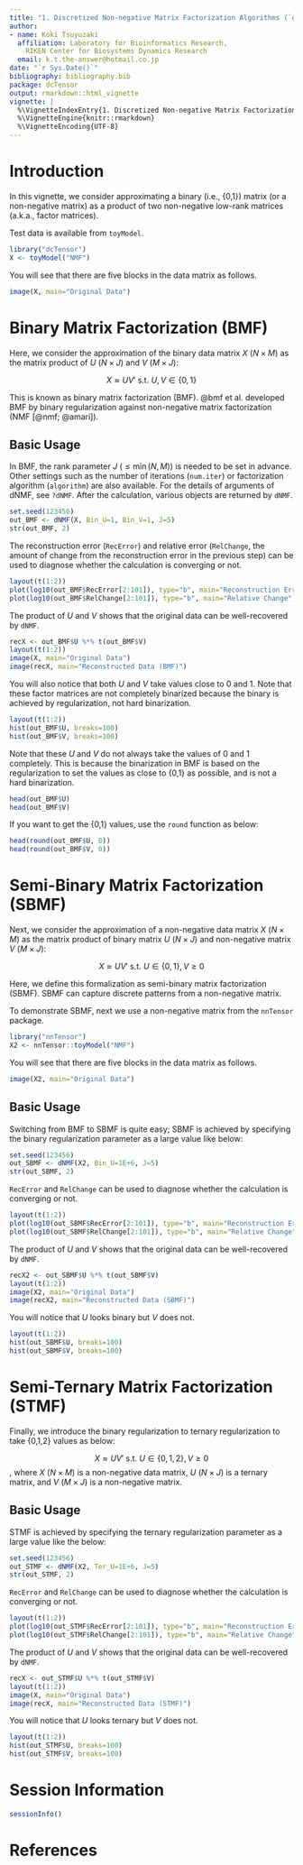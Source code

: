 ```yaml
---
title: "1. Discretized Non-negative Matrix Factorization Algorithms (`dNMF`)"
author:
- name: Koki Tsuyuzaki
  affiliation: Laboratory for Bioinformatics Research,
    RIKEN Center for Biosystems Dynamics Research
  email: k.t.the-answer@hotmail.co.jp
date: "`r Sys.Date()`"
bibliography: bibliography.bib
package: dcTensor
output: rmarkdown::html_vignette
vignette: |
  %\VignetteIndexEntry{1. Discretized Non-negative Matrix Factorization Algorithms (`dNMF`)}
  %\VignetteEngine{knitr::rmarkdown}
  %\VignetteEncoding{UTF-8}
---
```


# Introduction

In this vignette, we consider approximating a binary (i.e., {0,1}) matrix (or a non-negative matrix) as a product of two non-negative low-rank matrices (a.k.a., factor matrices).

Test data is available from `toyModel`.

```r
library("dcTensor")
X <- toyModel("NMF")
```

You will see that there are five blocks in the data matrix as follows.

```r
image(X, main="Original Data")
```

# Binary Matrix Factorization (BMF)

Here, we consider the approximation of the binary data matrix $X$ ($N \times M$) as the matrix product of $U$ ($N \times J$) and $V$ ($M \times J$):

$$
X \approx U V' \ \mathrm{s.t.}\ U,V \in \{0,1\}
$$

This is known as binary matrix factorization (BMF). @bmf et al. developed BMF by binary regularization against non-negative matrix factorization (NMF [@nmf; @amari]).

## Basic Usage

In BMF, the rank parameter $J$ ($\leq \min(N, M)$) is needed to be set in advance. Other settings such as the number of iterations (`num.iter`) or factorization algorithm (`algorithm`) are also available. For the details of arguments of dNMF, see `?dNMF`. After the calculation, various objects are returned by `dNMF`.

```r
set.seed(123456)
out_BMF <- dNMF(X, Bin_U=1, Bin_V=1, J=5)
str(out_BMF, 2)
```

The reconstruction error (`RecError`) and relative error (`RelChange`, the amount of change from the reconstruction error in the previous step) can be used to diagnose whether the calculation is converging or not.

```r
layout(t(1:2))
plot(log10(out_BMF$RecError[2:101]), type="b", main="Reconstruction Error")
plot(log10(out_BMF$RelChange[2:101]), type="b", main="Relative Change")
```

The product of $U$ and $V$ shows that the original data can be well-recovered by `dNMF`.

```r
recX <- out_BMF$U %*% t(out_BMF$V)
layout(t(1:2))
image(X, main="Original Data")
image(recX, main="Reconstructed Data (BMF)")
```

You will also notice that both $U$ and $V$ take values close to 0 and 1. Note that these factor matrices are not completely binarized because the binary is achieved by regularization, not hard binarization.

```r
layout(t(1:2))
hist(out_BMF$U, breaks=100)
hist(out_BMF$V, breaks=100)
```

Note that these $U$ and $V$ do not always take the values of 0 and 1 completely. This is because the binarization in BMF is based on the regularization to set the values as close to {0,1} as possible, and is not a hard binarization.

```r
head(out_BMF$U)
head(out_BMF$V)
```

If you want to get the {0,1} values, use the `round` function as below:

```r
head(round(out_BMF$U, 0))
head(round(out_BMF$V, 0))
```

# Semi-Binary Matrix Factorization (SBMF)

Next, we consider the approximation of a non-negative data matrix $X$ ($N \times M$) as the matrix product of binary matrix $U$ ($N \times J$) and non-negative matrix $V$ ($M \times J$):

$$
X \approx U V' \ \mathrm{s.t.}\ U \in \{0,1\}, V \geq 0
$$

Here, we define this formalization as semi-binary matrix factorization (SBMF). SBMF can capture discrete patterns from a non-negative matrix.

To demonstrate SBMF, next we use a non-negative matrix from the `nnTensor` package.

```r
library("nnTensor")
X2 <- nnTensor::toyModel("NMF")
```

You will see that there are five blocks in the data matrix as follows.

```r
image(X2, main="Original Data")
```

## Basic Usage

Switching from BMF to SBMF is quite easy; SBMF is achieved by specifying the binary regularization parameter as a large value like below:

```r
set.seed(123456)
out_SBMF <- dNMF(X2, Bin_U=1E+6, J=5)
str(out_SBMF, 2)
```

`RecError` and `RelChange` can be used to diagnose whether the calculation is converging or not.

```r
layout(t(1:2))
plot(log10(out_SBMF$RecError[2:101]), type="b", main="Reconstruction Error")
plot(log10(out_SBMF$RelChange[2:101]), type="b", main="Relative Change")
```

The product of $U$ and $V$ shows that the original data can be well-recovered by `dNMF`.

```r
recX2 <- out_SBMF$U %*% t(out_SBMF$V)
layout(t(1:2))
image(X2, main="Original Data")
image(recX2, main="Reconstructed Data (SBMF)")
```

You will notice that $U$ looks binary but $V$ does not.

```r
layout(t(1:2))
hist(out_SBMF$U, breaks=100)
hist(out_SBMF$V, breaks=100)
```

# Semi-Ternary Matrix Factorization (STMF)

Finally, we introduce the binary regularization to ternary regularization to take {0,1,2} values as below:

$$
X \approx U V' \ \mathrm{s.t.}\ U \in \{0,1,2\}, V \geq 0
$$
, where $X$ ($N \times M$) is a non-negative data matrix, $U$ ($N \times J$) is a ternary matrix, and $V$ ($M \times J$) is a non-negative matrix.

## Basic Usage

STMF is achieved by specifying the ternary regularization parameter as a large value like the below:

```r
set.seed(123456)
out_STMF <- dNMF(X2, Ter_U=1E+6, J=5)
str(out_STMF, 2)
```

`RecError` and `RelChange` can be used to diagnose whether the calculation is converging or not.

```r
layout(t(1:2))
plot(log10(out_STMF$RecError[2:101]), type="b", main="Reconstruction Error")
plot(log10(out_STMF$RelChange[2:101]), type="b", main="Relative Change")
```

The product of $U$ and $V$ shows that the original data can be well-recovered by `dNMF`.

```r
recX <- out_STMF$U %*% t(out_STMF$V)
layout(t(1:2))
image(X, main="Original Data")
image(recX, main="Reconstructed Data (STMF)")
```

You will notice that $U$ looks ternary but $V$ does not.

```r
layout(t(1:2))
hist(out_STMF$U, breaks=100)
hist(out_STMF$V, breaks=100)
```

# Session Information {.unnumbered}

```r
sessionInfo()
```

# References